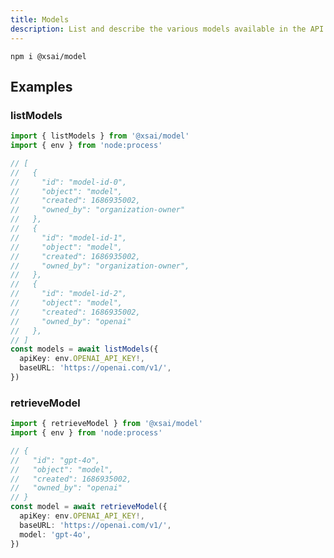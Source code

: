 ```yaml
---
title: Models
description: List and describe the various models available in the API.
---
```



<PkgSizeBadge pkg="@xsai/model" />


```package-install
npm i @xsai/model
```

## Examples

### listModels

```ts twoslash
import { listModels } from '@xsai/model'
import { env } from 'node:process'

// [
//   {
//     "id": "model-id-0",
//     "object": "model",
//     "created": 1686935002,
//     "owned_by": "organization-owner"
//   },
//   {
//     "id": "model-id-1",
//     "object": "model",
//     "created": 1686935002,
//     "owned_by": "organization-owner",
//   },
//   {
//     "id": "model-id-2",
//     "object": "model",
//     "created": 1686935002,
//     "owned_by": "openai"
//   },
// ]
const models = await listModels({
  apiKey: env.OPENAI_API_KEY!,
  baseURL: 'https://openai.com/v1/',
})
```

### retrieveModel

```ts twoslash
import { retrieveModel } from '@xsai/model'
import { env } from 'node:process'

// {
//   "id": "gpt-4o",
//   "object": "model",
//   "created": 1686935002,
//   "owned_by": "openai"
// }
const model = await retrieveModel({
  apiKey: env.OPENAI_API_KEY!,
  baseURL: 'https://openai.com/v1/',
  model: 'gpt-4o',
})
```

